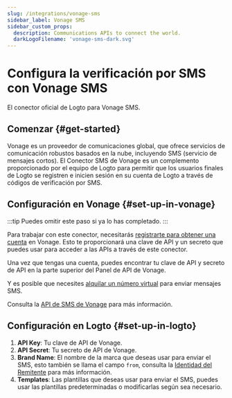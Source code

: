 ```yaml
---
slug: /integrations/vonage-sms
sidebar_label: Vonage SMS
sidebar_custom_props:
  description: Communications APIs to connect the world.
  darkLogoFilename: 'vonage-sms-dark.svg'
---
```



# Configura la verificación por SMS con Vonage SMS

El conector oficial de Logto para Vonage SMS.

<GuideTip />

## Comenzar \{#get-started}

Vonage es un proveedor de comunicaciones global, que ofrece servicios de comunicación robustos basados en la nube, incluyendo SMS (servicio de mensajes cortos). El Conector SMS de Vonage es un complemento proporcionado por el equipo de Logto para permitir que los usuarios finales de Logto se registren e inicien sesión en su cuenta de Logto a través de códigos de verificación por SMS.

## Configuración en Vonage \{#set-up-in-vonage}

:::tip
Puedes omitir este paso si ya lo has completado.
:::

Para trabajar con este conector, necesitarás [registrarte para obtener una cuenta](https://developer.vonage.com/en/account/guides/dashboard-management#create-and-configure-a-vonage-account) en Vonage. Esto te proporcionará una clave de API y un secreto que puedes usar para acceder a las APIs a través de este conector.

Una vez que tengas una cuenta, puedes encontrar tu clave de API y secreto de API en la parte superior del Panel de API de Vonage.

Y es posible que necesites [alquilar un número virtual](https://developer.vonage.com/en/numbers/guides/number-management#rent-a-virtual-number) para enviar mensajes SMS.

Consulta la [API de SMS de Vonage](https://developer.vonage.com/en/messaging/sms/overview) para más información.

## Configuración en Logto \{#set-up-in-logto}

1. **API Key**: Tu clave de API de Vonage.
2. **API Secret**: Tu secreto de API de Vonage.
3. **Brand Name**: El nombre de la marca que deseas usar para enviar el SMS, esto también se llama el campo `from`, consulta la [Identidad del Remitente](https://developer.vonage.com/en/messaging/sms/guides/custom-sender-id) para más información.
4. **Templates**: Las plantillas que deseas usar para enviar el SMS, puedes usar las plantillas predeterminadas o modificarlas según sea necesario.
